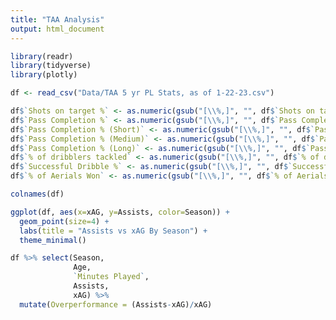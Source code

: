 ---
title: "TAA Analysis"
output: html_document
---

```{r}
library(readr)
library(tidyverse)
library(plotly)
```

```{r}
df <- read_csv("Data/TAA 5 yr PL Stats, as of 1-22-23.csv")
```

```{r}
df$`Shots on target %` <- as.numeric(gsub("[\\%,]", "", df$`Shots on target %`))
df$`Pass Completion %` <- as.numeric(gsub("[\\%,]", "", df$`Pass Completion %`))
df$`Pass Completion % (Short)` <- as.numeric(gsub("[\\%,]", "", df$`Pass Completion % (Short)`))
df$`Pass Completion % (Medium)` <- as.numeric(gsub("[\\%,]", "", df$`Pass Completion % (Medium)`))
df$`Pass Completion % (Long)` <- as.numeric(gsub("[\\%,]", "", df$`Pass Completion % (Long)`))
df$`% of dribblers tackled` <- as.numeric(gsub("[\\%,]", "", df$`% of dribblers tackled`))
df$`Successful Dribble %` <- as.numeric(gsub("[\\%,]", "", df$`Successful Dribble %`))
df$`% of Aerials Won` <- as.numeric(gsub("[\\%,]", "", df$`% of Aerials Won`))
```

```{r}
colnames(df)
```

```{r}
ggplot(df, aes(x=xAG, y=Assists, color=Season)) +
  geom_point(size=4) +
  labs(title = "Assists vs xAG By Season") +
  theme_minimal()
```
```{r}
df %>% select(Season,
              Age,
              `Minutes Played`,
              Assists,
              xAG) %>%
  mutate(Overperformance = (Assists-xAG)/xAG)
```





